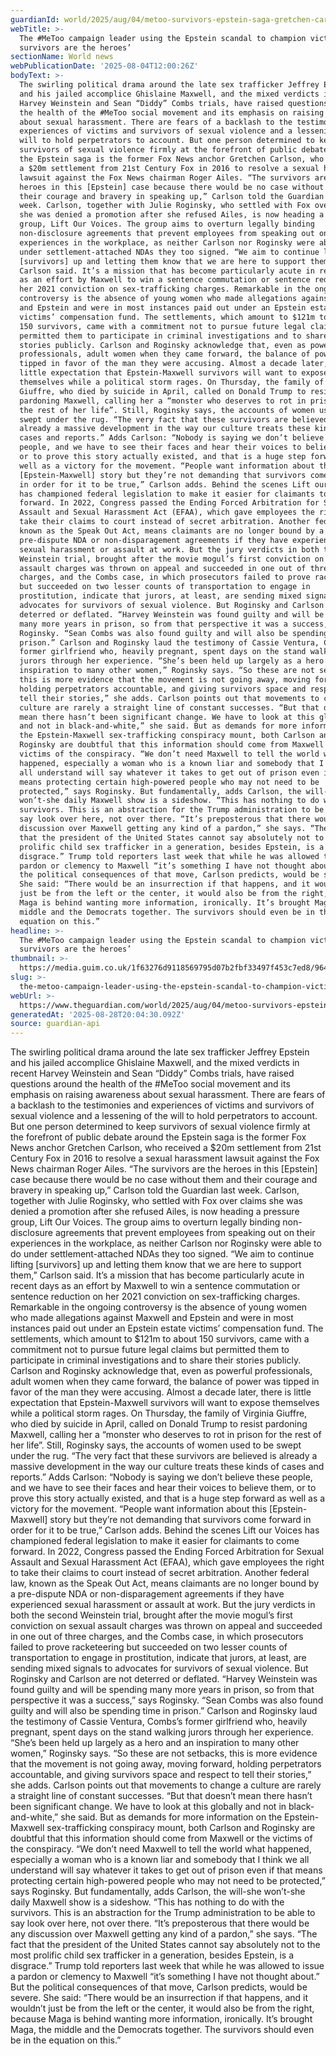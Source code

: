 ```yaml
---
guardianId: world/2025/aug/04/metoo-survivors-epstein-saga-gretchen-carlson
webTitle: >-
  The #MeToo campaign leader using the Epstein scandal to champion victims: ‘The
  survivors are the heroes’
sectionName: World news
webPublicationDate: '2025-08-04T12:00:26Z'
bodyText: >-
  The swirling political drama around the late sex trafficker Jeffrey Epstein
  and his jailed accomplice Ghislaine Maxwell, and the mixed verdicts in recent
  Harvey Weinstein and Sean “Diddy” Combs trials, have raised questions around
  the health of the #MeToo social movement and its emphasis on raising awareness
  about sexual harassment. There are fears of a backlash to the testimonies and
  experiences of victims and survivors of sexual violence and a lessening of the
  will to hold perpetrators to account. But one person determined to keep
  survivors of sexual violence firmly at the forefront of public debate around
  the Epstein saga is the former Fox News anchor Gretchen Carlson, who received
  a $20m settlement from 21st Century Fox in 2016 to resolve a sexual harassment
  lawsuit against the Fox News chairman Roger Ailes. “The survivors are the
  heroes in this [Epstein] case because there would be no case without them and
  their courage and bravery in speaking up,” Carlson told the Guardian last
  week. Carlson, together with Julie Roginsky, who settled with Fox over claims
  she was denied a promotion after she refused Ailes, is now heading a pressure
  group, Lift Our Voices. The group aims to overturn legally binding
  non-disclosure agreements that prevent employees from speaking out on their
  experiences in the workplace, as neither Carlson nor Roginsky were able to do
  under settlement-attached NDAs they too signed. “We aim to continue lifting
  [survivors] up and letting them know that we are here to support them,”
  Carlson said. It’s a mission that has become particularly acute in recent days
  as an effort by Maxwell to win a sentence commutation or sentence reduction on
  her 2021 conviction on sex-trafficking charges. Remarkable in the ongoing
  controversy is the absence of young women who made allegations against Maxwell
  and Epstein and were in most instances paid out under an Epstein estate
  victims’ compensation fund. The settlements, which amount to $121m to about
  150 survivors, came with a commitment not to pursue future legal claims but
  permitted them to participate in criminal investigations and to share their
  stories publicly. Carlson and Roginsky acknowledge that, even as powerful
  professionals, adult women when they came forward, the balance of power was
  tipped in favor of the man they were accusing. Almost a decade later, there is
  little expectation that Epstein-Maxwell survivors will want to expose
  themselves while a political storm rages. On Thursday, the family of Virginia
  Giuffre, who died by suicide in April, called on Donald Trump to resist
  pardoning Maxwell, calling her a “monster who deserves to rot in prison for
  the rest of her life”. Still, Roginsky says, the accounts of women used to be
  swept under the rug. “The very fact that these survivors are believed is
  already a massive development in the way our culture treats these kinds of
  cases and reports.” Adds Carlson: “Nobody is saying we don’t believe these
  people, and we have to see their faces and hear their voices to believe them,
  or to prove this story actually existed, and that is a huge step forward as
  well as a victory for the movement. “People want information about this
  [Epstein-Maxwell] story but they’re not demanding that survivors come forward
  in order for it to be true,” Carlson adds. Behind the scenes Lift our Voices
  has championed federal legislation to make it easier for claimants to come
  forward. In 2022, Congress passed the Ending Forced Arbitration for Sexual
  Assault and Sexual Harassment Act (EFAA), which gave employees the right to
  take their claims to court instead of secret arbitration. Another federal law,
  known as the Speak Out Act, means claimants are no longer bound by a
  pre-dispute NDA or non-disparagement agreements if they have experienced
  sexual harassment or assault at work. But the jury verdicts in both the second
  Weinstein trial, brought after the movie mogul’s first conviction on sexual
  assault charges was thrown on appeal and succeeded in one out of three
  charges, and the Combs case, in which prosecutors failed to prove racketeering
  but succeeded on two lesser counts of transportation to engage in
  prostitution, indicate that jurors, at least, are sending mixed signals to
  advocates for survivors of sexual violence. But Roginsky and Carlson are not
  deterred or deflated. “Harvey Weinstein was found guilty and will be spending
  many more years in prison, so from that perspective it was a success,” says
  Roginsky. “Sean Combs was also found guilty and will also be spending time in
  prison.” Carlson and Roginsky laud the testimony of Cassie Ventura, Combs’s
  former girlfriend who, heavily pregnant, spent days on the stand walking
  jurors through her experience. “She’s been held up largely as a hero and an
  inspiration to many other women,” Roginsky says. “So these are not setbacks,
  this is more evidence that the movement is not going away, moving forward,
  holding perpetrators accountable, and giving survivors space and respect to
  tell their stories,” she adds. Carlson points out that movements to change a
  culture are rarely a straight line of constant successes. “But that doesn’t
  mean there hasn’t been significant change. We have to look at this globally
  and not in black-and-white,” she said. But as demands for more information on
  the Epstein-Maxwell sex-trafficking conspiracy mount, both Carlson and
  Roginsky are doubtful that this information should come from Maxwell or the
  victims of the conspiracy. “We don’t need Maxwell to tell the world what
  happened, especially a woman who is a known liar and somebody that I think we
  all understand will say whatever it takes to get out of prison even if that
  means protecting certain high-powered people who may not need to be
  protected,” says Roginsky. But fundamentally, adds Carlson, the will-she
  won’t-she daily Maxwell show is a sideshow. “This has nothing to do with the
  survivors. This is an abstraction for the Trump administration to be able to
  say look over here, not over there. “It’s preposterous that there would be any
  discussion over Maxwell getting any kind of a pardon,” she says. “The fact
  that the president of the United States cannot say absolutely not to the most
  prolific child sex trafficker in a generation, besides Epstein, is a
  disgrace.” Trump told reporters last week that while he was allowed to issue a
  pardon or clemency to Maxwell “it’s something I have not thought about.” But
  the political consequences of that move, Carlson predicts, would be severe.
  She said: “There would be an insurrection if that happens, and it wouldn’t
  just be from the left or the center, it would also be from the right, because
  Maga is behind wanting more information, ironically. It’s brought Maga, the
  middle and the Democrats together. The survivors should even be in the
  equation on this.”
headline: >-
  The #MeToo campaign leader using the Epstein scandal to champion victims: ‘The
  survivors are the heroes’
thumbnail: >-
  https://media.guim.co.uk/1f63276d9118569795d07b2fbf33497f453c7ed8/964_0_4829_3862/500.jpg
slug: >-
  the-metoo-campaign-leader-using-the-epstein-scandal-to-champion-victims-the-survivors-are-the-heroes
webUrl: >-
  https://www.theguardian.com/world/2025/aug/04/metoo-survivors-epstein-saga-gretchen-carlson
generatedAt: '2025-08-28T20:04:30.092Z'
source: guardian-api
---
```

The swirling political drama around the late sex trafficker Jeffrey Epstein and his jailed accomplice Ghislaine Maxwell, and the mixed verdicts in recent Harvey Weinstein and Sean “Diddy” Combs trials, have raised questions around the health of the #MeToo social movement and its emphasis on raising awareness about sexual harassment. There are fears of a backlash to the testimonies and experiences of victims and survivors of sexual violence and a lessening of the will to hold perpetrators to account. But one person determined to keep survivors of sexual violence firmly at the forefront of public debate around the Epstein saga is the former Fox News anchor Gretchen Carlson, who received a $20m settlement from 21st Century Fox in 2016 to resolve a sexual harassment lawsuit against the Fox News chairman Roger Ailes. “The survivors are the heroes in this [Epstein] case because there would be no case without them and their courage and bravery in speaking up,” Carlson told the Guardian last week. Carlson, together with Julie Roginsky, who settled with Fox over claims she was denied a promotion after she refused Ailes, is now heading a pressure group, Lift Our Voices. The group aims to overturn legally binding non-disclosure agreements that prevent employees from speaking out on their experiences in the workplace, as neither Carlson nor Roginsky were able to do under settlement-attached NDAs they too signed. “We aim to continue lifting [survivors] up and letting them know that we are here to support them,” Carlson said. It’s a mission that has become particularly acute in recent days as an effort by Maxwell to win a sentence commutation or sentence reduction on her 2021 conviction on sex-trafficking charges. Remarkable in the ongoing controversy is the absence of young women who made allegations against Maxwell and Epstein and were in most instances paid out under an Epstein estate victims’ compensation fund. The settlements, which amount to $121m to about 150 survivors, came with a commitment not to pursue future legal claims but permitted them to participate in criminal investigations and to share their stories publicly. Carlson and Roginsky acknowledge that, even as powerful professionals, adult women when they came forward, the balance of power was tipped in favor of the man they were accusing. Almost a decade later, there is little expectation that Epstein-Maxwell survivors will want to expose themselves while a political storm rages. On Thursday, the family of Virginia Giuffre, who died by suicide in April, called on Donald Trump to resist pardoning Maxwell, calling her a “monster who deserves to rot in prison for the rest of her life”. Still, Roginsky says, the accounts of women used to be swept under the rug. “The very fact that these survivors are believed is already a massive development in the way our culture treats these kinds of cases and reports.” Adds Carlson: “Nobody is saying we don’t believe these people, and we have to see their faces and hear their voices to believe them, or to prove this story actually existed, and that is a huge step forward as well as a victory for the movement. “People want information about this [Epstein-Maxwell] story but they’re not demanding that survivors come forward in order for it to be true,” Carlson adds. Behind the scenes Lift our Voices has championed federal legislation to make it easier for claimants to come forward. In 2022, Congress passed the Ending Forced Arbitration for Sexual Assault and Sexual Harassment Act (EFAA), which gave employees the right to take their claims to court instead of secret arbitration. Another federal law, known as the Speak Out Act, means claimants are no longer bound by a pre-dispute NDA or non-disparagement agreements if they have experienced sexual harassment or assault at work. But the jury verdicts in both the second Weinstein trial, brought after the movie mogul’s first conviction on sexual assault charges was thrown on appeal and succeeded in one out of three charges, and the Combs case, in which prosecutors failed to prove racketeering but succeeded on two lesser counts of transportation to engage in prostitution, indicate that jurors, at least, are sending mixed signals to advocates for survivors of sexual violence. But Roginsky and Carlson are not deterred or deflated. “Harvey Weinstein was found guilty and will be spending many more years in prison, so from that perspective it was a success,” says Roginsky. “Sean Combs was also found guilty and will also be spending time in prison.” Carlson and Roginsky laud the testimony of Cassie Ventura, Combs’s former girlfriend who, heavily pregnant, spent days on the stand walking jurors through her experience. “She’s been held up largely as a hero and an inspiration to many other women,” Roginsky says. “So these are not setbacks, this is more evidence that the movement is not going away, moving forward, holding perpetrators accountable, and giving survivors space and respect to tell their stories,” she adds. Carlson points out that movements to change a culture are rarely a straight line of constant successes. “But that doesn’t mean there hasn’t been significant change. We have to look at this globally and not in black-and-white,” she said. But as demands for more information on the Epstein-Maxwell sex-trafficking conspiracy mount, both Carlson and Roginsky are doubtful that this information should come from Maxwell or the victims of the conspiracy. “We don’t need Maxwell to tell the world what happened, especially a woman who is a known liar and somebody that I think we all understand will say whatever it takes to get out of prison even if that means protecting certain high-powered people who may not need to be protected,” says Roginsky. But fundamentally, adds Carlson, the will-she won’t-she daily Maxwell show is a sideshow. “This has nothing to do with the survivors. This is an abstraction for the Trump administration to be able to say look over here, not over there. “It’s preposterous that there would be any discussion over Maxwell getting any kind of a pardon,” she says. “The fact that the president of the United States cannot say absolutely not to the most prolific child sex trafficker in a generation, besides Epstein, is a disgrace.” Trump told reporters last week that while he was allowed to issue a pardon or clemency to Maxwell “it’s something I have not thought about.” But the political consequences of that move, Carlson predicts, would be severe. She said: “There would be an insurrection if that happens, and it wouldn’t just be from the left or the center, it would also be from the right, because Maga is behind wanting more information, ironically. It’s brought Maga, the middle and the Democrats together. The survivors should even be in the equation on this.”
